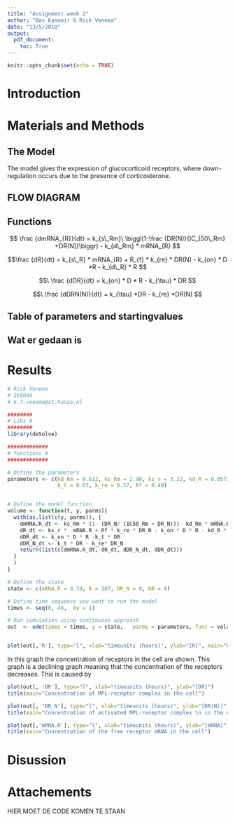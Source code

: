 ```yaml
---
title: "Assignment week 2"
author: "Bas Kasemir & Rick Venema"
date: "13/5/2018"
output: 
  pdf_document:
    toc: True
---
```


```r
knitr::opts_chunk$set(echo = TRUE)

```


# Introduction


# Materials and Methods

## The Model
The model gives the expression of glucocorticoid receptors, where down-regulation occurs due to the presence of corticosterone. 

## FLOW DIAGRAM

## Functions

$$ \frac {dmRNA_{R}}{dt} = k_{s\_Rm}\ \biggl(1-\frac {DR(N)}{IC_{50\_Rm} +DR(N)}\biggr) - k_{d\_Rm} * mRNA_{R} $$

$$\frac {dR}{dt} = k_{s\_R} * mRNA_{R} + R_{f} * k_{re} * DR(N) - k_{on} * D *R - k_{d\_R} * R   $$

$$\ \frac {dDR}{dt} = k_{on} * D * R - k_{\tau} * DR $$

$$\ \frac {dDRN(N)}{dt} = k_{\tau} *DR - k_{re} *DR(N)  $$


## Table of parameters and startingvalues

## Wat er gedaan is



# Results
```r

# Rick Venema
# 368044
# k.f.venema@st.hanze.nl

########
# Libs #
########
library(deSolve)

#############
# functions #
#############

# Define the parameters
parameters <- c(kd_Rm = 0.612, ks_Rm = 2.90, ks_r = 3.22, kd_R = 0.0572, D=53.409, k_on= 0.00329, IC50_Rm = 26.2,
                k_t = 0.63, k_re = 0.57, Rf = 0.49) 


# Define the model function
volume <- function(t, y, parms){
  with(as.list(c(y, parms)), {
    dmRNA.R_dt <- ks_Rm * (1- (DR_N/ (IC50_Rm + DR_N)))- kd_Rm * mRNA.R 
    dR_dt <- ks_r *  mRNA.R + Rf * k_re * DR_N - k_on * D * R - kd_R * R
    dDR_dt <- k_on * D * R -k_t * DR
    dDR_N_dt <- k_t * DR - k_re* DR_N
    return(list(c(dmRNA.R_dt, dR_dt, dDR_N_dt, dDR_dt)))
  }
  )
}

# Define the state
state <- c(mRNA.R = 4.74, R = 267, DR_N = 0, DR = 0)

# Define time sequence you want to run the model
times <- seq(0, 48,  by = 1)

# Run simulation using continuous approach
out  <- ode(times = times, y = state,   parms = parameters, func = volume, method = "euler")



```



```r
plot(out[,'R'], type="l", xlab="timeunits (hours)", ylab="[R]", main="Concentration of receptors in the cell")
```
In this graph the concentration of receptors in the cell are shown. This graph is a declining graph meaning that the concentration of the receptors decreases. This is caused by 
\newpage

```r
plot(out[, 'DR'], type="l", xlab="timeunits (hours)", ylab="[DR]")
title(main="Concentration of MPL-receptor complex in the cell")
```

\newpage

```r
plot(out[, 'DR_N'], type="l", xlab="timeunits (hours)", ylab="[DR(N)]")
title(main="Concentration of activated MPL-receptor complex \n in the nucleus ")
```

\newpage

```r
plot(out[,'mRNA.R'], type="l", xlab="timeunits (hours)", ylab="[mRNA]")
title(main="Concentration of the free receptor mRNA in the cell")
```

\newpage

# Disussion


# Attachements
HIER MOET DE CODE KOMEN TE STAAN

